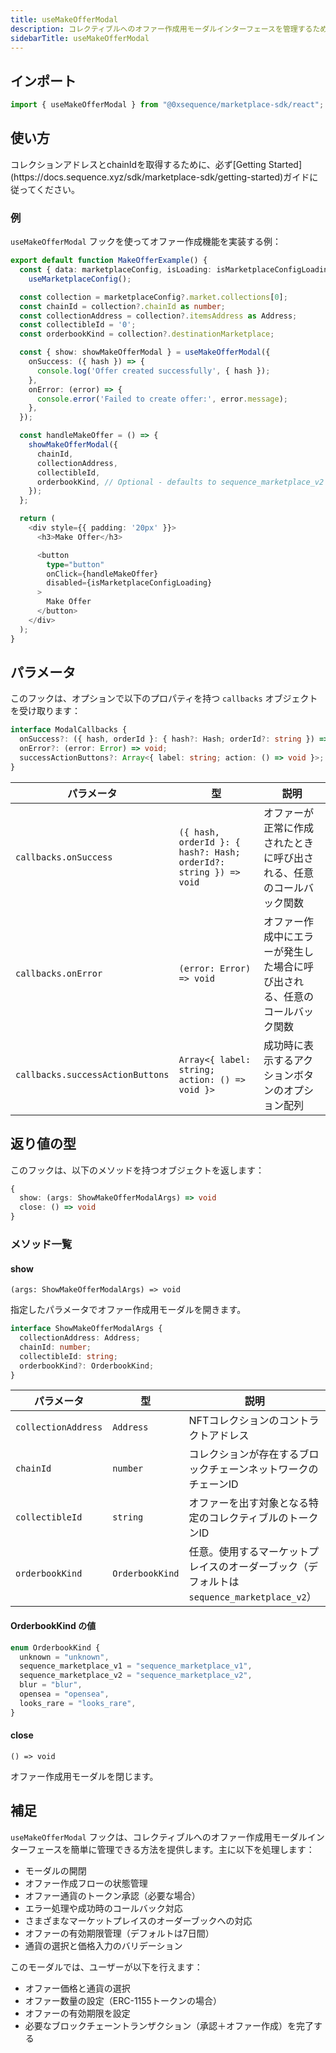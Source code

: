 ```yaml
---
title: useMakeOfferModal
description: コレクティブルへのオファー作成用モーダルインターフェースを管理するためのフック
sidebarTitle: useMakeOfferModal
---
```


## インポート

```typescript
import { useMakeOfferModal } from "@0xsequence/marketplace-sdk/react";
```

## 使い方

<Note>
  コレクションアドレスとchainIdを取得するために、必ず[Getting Started](https://docs.sequence.xyz/sdk/marketplace-sdk/getting-started)ガイドに従ってください。
</Note>

### 例
`useMakeOfferModal` フックを使ってオファー作成機能を実装する例：

```typescript
export default function MakeOfferExample() {
  const { data: marketplaceConfig, isLoading: isMarketplaceConfigLoading } =
    useMarketplaceConfig();

  const collection = marketplaceConfig?.market.collections[0];
  const chainId = collection?.chainId as number;
  const collectionAddress = collection?.itemsAddress as Address;
  const collectibleId = '0';
  const orderbookKind = collection?.destinationMarketplace;

  const { show: showMakeOfferModal } = useMakeOfferModal({
    onSuccess: ({ hash }) => {
      console.log('Offer created successfully', { hash });
    },
    onError: (error) => {
      console.error('Failed to create offer:', error.message);
    },
  });

  const handleMakeOffer = () => {
    showMakeOfferModal({
      chainId,
      collectionAddress,
      collectibleId,
      orderbookKind, // Optional - defaults to sequence_marketplace_v2
    });
  };

  return (
    <div style={{ padding: '20px' }}>
      <h3>Make Offer</h3>

      <button
        type="button"
        onClick={handleMakeOffer}
        disabled={isMarketplaceConfigLoading}
      >
        Make Offer
      </button>
    </div>
  );
}
```

## パラメータ
このフックは、オプションで以下のプロパティを持つ `callbacks` オブジェクトを受け取ります：

```typescript
interface ModalCallbacks {
  onSuccess?: ({ hash, orderId }: { hash?: Hash; orderId?: string }) => void;
  onError?: (error: Error) => void;
  successActionButtons?: Array<{ label: string; action: () => void }>;
}
```

| パラメータ                            | 型                                                                | 説明                                    |
| -------------------------------- | ---------------------------------------------------------------- | ------------------------------------- |
| `callbacks.onSuccess`            | `({ hash, orderId }: { hash?: Hash; orderId?: string }) => void` | オファーが正常に作成されたときに呼び出される、任意のコールバック関数    |
| `callbacks.onError`              | `(error: Error) => void`                                         | オファー作成中にエラーが発生した場合に呼び出される、任意のコールバック関数 |
| `callbacks.successActionButtons` | `Array<{ label: string; action: () => void }>`                   | 成功時に表示するアクションボタンのオプション配列              |

## 返り値の型
このフックは、以下のメソッドを持つオブジェクトを返します：

```typescript
{
  show: (args: ShowMakeOfferModalArgs) => void
  close: () => void
}
```

### メソッド一覧

#### show
`(args: ShowMakeOfferModalArgs) => void`

指定したパラメータでオファー作成用モーダルを開きます。

```typescript
interface ShowMakeOfferModalArgs {
  collectionAddress: Address;
  chainId: number;
  collectibleId: string;
  orderbookKind?: OrderbookKind;
}
```

| パラメータ               | 型               | 説明                                                         |
| ------------------- | --------------- | ---------------------------------------------------------- |
| `collectionAddress` | `Address`       | NFTコレクションのコントラクトアドレス                                       |
| `chainId`           | `number`        | コレクションが存在するブロックチェーンネットワークのチェーンID                           |
| `collectibleId`     | `string`        | オファーを出す対象となる特定のコレクティブルのトークンID                              |
| `orderbookKind`     | `OrderbookKind` | 任意。使用するマーケットプレイスのオーダーブック（デフォルトは `sequence_marketplace_v2`） |

#### OrderbookKind の値

```typescript
enum OrderbookKind {
  unknown = "unknown",
  sequence_marketplace_v1 = "sequence_marketplace_v1",
  sequence_marketplace_v2 = "sequence_marketplace_v2",
  blur = "blur",
  opensea = "opensea",
  looks_rare = "looks_rare",
}
```

#### close
`() => void`

オファー作成用モーダルを閉じます。

## 補足
`useMakeOfferModal` フックは、コレクティブルへのオファー作成用モーダルインターフェースを簡単に管理できる方法を提供します。主に以下を処理します：
- モーダルの開閉
- オファー作成フローの状態管理
- オファー通貨のトークン承認（必要な場合）
- エラー処理や成功時のコールバック対応
- さまざまなマーケットプレイスのオーダーブックへの対応
- オファーの有効期限管理（デフォルトは7日間）
- 通貨の選択と価格入力のバリデーション

このモーダルでは、ユーザーが以下を行えます：
- オファー価格と通貨の選択
- オファー数量の設定（ERC-1155トークンの場合）
- オファーの有効期限を設定
- 必要なブロックチェーントランザクション（承認＋オファー作成）を完了する